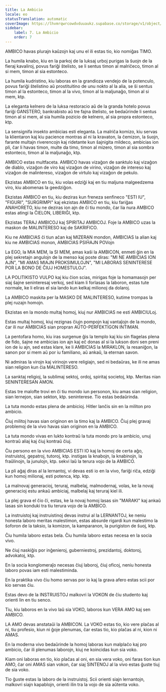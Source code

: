 ```yaml
---
title: La Ambicio
locale: eo
statusTranslation: automatic
coverImage: https://lhvmrqwrcowdvduuaukz.supabase.co/storage/v1/object/public/strapi-uploads/small_cover-educacion-fundamental.webp-2d51a7828a2b1309555be27f7e2a61a0.webp
sidebar:
    label: 7. La Ambicio
    order: 7
---
```

AMBICO havas plurajn kaŭzojn kaj unu el ili estas tio, kio nomiĝas TIMO.

La humila knabo, kiu en la parkoj de la luksaj urboj purigas la ŝuojn de la fieraj kavaliroj, povus fariĝi ŝtelisto, se li sentus timon al malriĉeco, timon al si mem, timon al sia estonteco.

La humila kudristino, kiu laboras en la grandioza vendejo de la potenculo, povus fariĝi ŝtelistino aŭ prostituitino de unu nokto al la alia, se ŝi sentus timon al la estonteco, timon al la vivo, timon al la maljunaĝo, timon al si mem, ktp.

La eleganta kelnero de la luksa restoracio aŭ de la granda hotelo povus fariĝi GANSTERO, bankrabisto aŭ tre fajna ŝtelisto, se bedaŭrinde li sentus timon al si mem, al sia humila pozicio de kelnero, al sia propra estonteco, ktp.

La sensignifa insekto ambicias esti eleganta. La malriĉa komizo, kiu servas la klientaron kaj kiu pacience montras al ni la kravaton, la ĉemizon, la ŝuojn, farante multajn riverencojn kaj ridetante kun ŝajnigita mildeco, ambicias ion pli, ĉar li havas timon, multe da timo, timon al mizero, timon al sia sombra estonteco, timon al la maljunaĝo, ktp.

AMBICO estas multfaceta. AMBICO havas vizaĝon de sanktulo kaj vizaĝon de diablo, vizaĝon de viro kaj vizaĝon de virino, vizaĝon de intereso kaj vizaĝon de malintereso, vizaĝon de virtulo kaj vizaĝon de pekulo.

Ekzistas AMBICO en tiu, kiu volas edziĝi kaj en tiu maljuna malgeedzema viro, kiu abomenas la geedziĝon.

Ekzistas AMBICO en tiu, kiu deziras kun freneza senfineco "ESTI IU", "FIGURI", "SURGRIMPI" kaj ekzistas AMBICO en tiu, kiu fariĝas ANAHORETO, kiu ne deziras ion ajn de ĉi tiu mondo, ĉar lia nura AMBICO estas atingi la ĈIELON, LIBERIĜI, ktp.

Ekzistas TERAJ AMBICOJ kaj SPIRITAJ AMBICOJ. Foje la AMBICO uzas la maskon de MALINTERESO kaj de SAKRIFICO.

Kiu ne AMBICIAS ĉi tiun aĉan kaj MIZERAN mondon, AMBICIAS la alian kaj kiu ne AMBICIAS monon, AMBICIAS PSIĤAJN POVojn

La EGO, la MIA MEM, la SI MEM, amas kaŝi la AMBICON, enmeti ĝin en la plej sekretajn angulojn de la menso kaj poste diras: "MI NE AMBICIAS ION AJN", "MI AMAS MIAJN PROKSIMULOJN", "MI LABORAS SENINTERESE POR LA BONO DE ĈIUJ HOMESTULOJ".

LA POLlTIKISTO VULPO kaj kiu ĉion scias, mirigas foje la homamasojn per siaj ŝajne seninteresaj verkoj, sed kiam li forlasas la laboron, estas tute normale, ke li eliras el sia lando kun kelkaj milionoj da dolaroj.

La AMBICO maskita per la MASKO DE MALINTERESO, kutime trompas la plej ruzajn homojn.

Ekzistas en la mondo multaj homoj, kiuj nur AMBICIAS ne esti AMBICIULoj.

Estas multaj homoj, kiuj rezignas ĉiujn pompojn kaj vantaĵojn de la mondo, ĉar ili nur AMBICIAS sian propran AŬTO-PERFEKTIGON INTIMAN.

La pentofara homo, kiu iras surgenue ĝis la templo kaj kiu sin flagelas plena de fido, ŝajne ne ambicias ion ajn kaj eĉ donas al si la lukson doni sen preni ion de iu ajn, sed estas klare, ke li AMBICIAS la MIRAKLON, la resaniĝon, la sanon por si mem aŭ por iu familiano, aŭ ankaŭ, la eternan savon.

Ni admiras la virojn kaj virinojn vere religiajn, sed ni bedaŭras, ke ili ne amas sian religion kun ĉia MALINTERESO.

La sanktaj religioj, la sublimaj sektoj, ordoj, spiritaj societoj, ktp. Meritas nian SENINTERESAN AMON.

Estas tre malofte trovi en ĉi tiu mondo iun personon, kiu amas sian religion, sian lernejon, sian sekton, ktp. seninterese. Tio estas bedaŭrinda.

La tuta mondo estas plena de ambicioj. Hitler lanĉis sin en la militon pro ambicio.

Ĉiuj militoj havas sian originon en la timo kaj la AMBICO. Ĉiuj plej gravaj problemoj de la vivo havas sian originon en la AMBICO.

La tuta mondo vivas en lukto kontraŭ la tuta mondo pro la ambicio, unuj kontraŭ aliaj kaj ĉiuj kontraŭ ĉiuj.

Ĉiu persono en la vivo AMBICIAS ESTI IO kaj la homoj de certa aĝo, instruistoj, gepatroj, tutoroj, ktp. instigas la knabojn, la knabinojn, la fraŭlinojn, la junulojn, ktp. sekvi laŭ la terura vojo de la AMBICO.

La pli aĝaj diras al la lernantoj, vi devas esti io en la vivo, fariĝi riĉa, edziĝi kun homoj milionaj, esti potenca, ktp. ktp.

La malnovaj generacioj, teruraj, malbelaj, malmodernaj, volas, ke la novaj generacioj estu ankaŭ ambiciaj, malbelaj kaj teruraj kiel ili.

La plej grava el ĉio ĉi, estas, ke la novaj homoj lasas sin "MARAKI" kaj ankaŭ lasas sin konduki tra tiu terura vojo de la AMBICO.

La instruistoj kaj instruistinoj devas instrui al la LERNANTOJ, ke neniu honesta laboro meritas malestimon, estas absurde rigardi kun malestimo la ŝoforon de la taksio, la komizon, la kamparanon, la purigiston de ŝuoj, ktp.

Ĉiu humila laboro estas bela. Ĉiu humila laboro estas necesa en la socia vivo.

Ne ĉiuj naskiĝis por inĝenieroj, guberniestroj, prezidantoj, doktoroj, advokatoj, ktp.

En la socia konglomeraĵo necesas ĉiuj laboroj, ĉiuj oficoj, neniu honesta laboro povas iam esti malestiminda.

En la praktika vivo ĉiu homo servas por io kaj la grava afero estas scii por kio servas ĉiu.

Estas devo de la INSTRUISTOJ malkovri la VOKON de ĉiu studento kaj orienti lin en tiu senco.

Tiu, kiu laboros en la vivo laŭ sia VOKO, laboros kun VERA AMO kaj sen AMBICO.

LA AMO devas anstataŭi la AMBICON. La VOKO estas tio, kio vere plaĉas al ni, tiu profesio, kiun ni ĝoje plenumas, ĉar estas tio, kio plaĉas al ni, kion ni AMAS.

En la moderna vivo bedaŭrinde la homoj laboras kun malplaĉo kaj pro ambicio, ĉar ili plenumas laborojn, kiuj ne koincidas kun sia voko.

Kiam oni laboras en tio, kio plaĉas al oni, en sia vera voko, oni faras tion kun AMO, ĉar oni AMAS sian vokon, ĉar siaj SINTENOJ al la vivo estas ĝuste tiuj de sia voko.

Tio ĝuste estas la laboro de la instruistoj. Scii orienti siajn lernantojn, malkovri siajn kapablojn, orienti ilin tra la vojo de sia aŭtenta voko.

